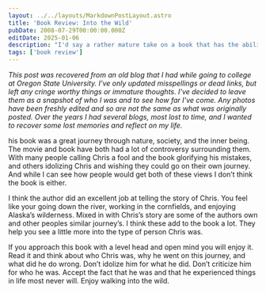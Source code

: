```yaml
---
layout: ../../layouts/MarkdownPostLayout.astro
title: 'Book Review: Into the Wild'
pubDate: 2008-07-29T00:00:00.000Z
editDate: 2025-01-06
description: "I'd say a rather mature take on a book that has the ability to bring heavy criticism or love"
tags: ['book review']
---
```



_This post was recovered from an old blog that I had while going to college at Oregon State University. I've only updated misspellings or dead links, but left any cringe worthy things or immature thoughts. I've decided to leave them as a snapshot of who I was and to see how far I've come. Any photos have been freshly edited and so are not the same as what was originally posted. Over the years I had several blogs, most lost to time, and I wanted to recover some lost memories and reflect on my life._

<DropCap letter='T' />

his book was a great journey through nature, society, and the inner being. The movie and book have both had a lot of controversy surrounding them. With many people calling Chris a fool and the book glorifying his mistakes, and others idolizing Chris and wishing they could go on their own journey. And while I can see how people would get both of these views I don’t think the book is either.

I think the author did an excellent job at telling the story of Chris. You feel like your going down the river, working in the cornfields, and enjoying Alaska’s wilderness. Mixed in with Chris’s story are some of the authors own and other peoples similar journey’s. I think these add to the book a lot. They help you see a little more into the type of person Chris was.

If you approach this book with a level head and open mind you will enjoy it. Read it and think about who Chris was, why he went on this journey, and what did he do wrong. Don’t idolize him for what he did. Don’t criticize him for who he was. Accept the fact that he was and that he experienced things in life most never will. Enjoy walking into the wild.
